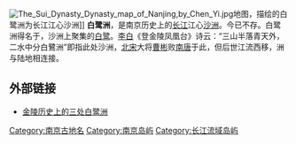 {{Otheruses|subject=江苏省南京市历史上的的白鹭洲|other=同名的白鹭洲|白鷺洲公園}}
[[File:The_Sui_Dynasty_Dynasty_map_of_Nanjing,by_Chen_Yi.jpg|thumb]]地图，描绘的白鹭洲为长江江心沙洲]]
'''白鹭洲'''，是南京历史上的[[长江|长江]]江心[[沙洲|沙洲]]。今已不存。白鹭洲得名于，沙洲上聚集的[[白鹭|白鹭]]。[[李白|李白]]《登金陵凤凰台》诗云：“三山半落青天外，二水中分白鷺洲”即指此处沙洲，[[北宋|北宋]]大将[[曹彬|曹彬]]败[[南唐|南唐]]于此，但后世江流西移，洲与陆地相连接。

==外部链接==
*[http://news.sina.com.cn/o/2004-08-29/09293524308s.shtml 金陵历史上的三处白鹭洲] {{Wayback|url=http://news.sina.com.cn/o/2004-08-29/09293524308s.shtml |date=20201010023611 }}

{{金陵四十八景}}
[[Category:南京古地名|Category:南京古地名]]
[[Category:南京岛屿|Category:南京岛屿]]
[[Category:长江流域岛屿|Category:长江流域岛屿]]
